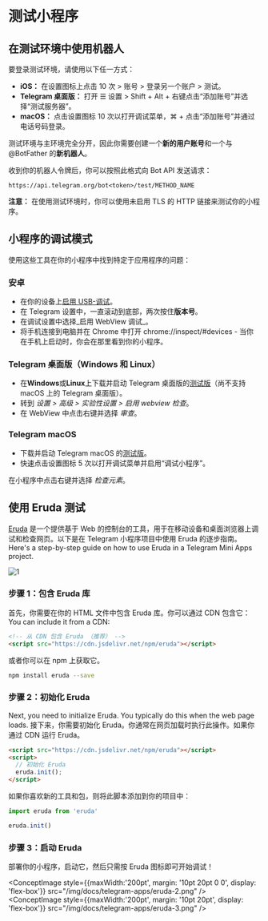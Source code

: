 
# 测试小程序

## 在测试环境中使用机器人

要登录测试环境，请使用以下任一方式：

- **iOS：** 在设置图标上点击 10 次 > 账号 > 登录另一个账户 > 测试。
- **Telegram 桌面版：** 打开 ☰ 设置 > Shift + Alt + 右键点击“添加账号”并选择“测试服务器”。
- **macOS：** 点击设置图标 10 次以打开调试菜单，⌘ + 点击“添加账号”并通过电话号码登录。

测试环境与主环境完全分开，因此你需要创建一个**新的用户账号**和一个与 @BotFather 的**新机器人**。

收到你的机器人令牌后，你可以按照此格式向 Bot API 发送请求：

`https://api.telegram.org/bot<token>/test/METHOD_NAME`

**注意：** 在使用测试环境时，你可以使用未启用 TLS 的 HTTP 链接来测试你的小程序。

## 小程序的调试模式

使用这些工具在你的小程序中找到特定于应用程序的问题：

### 安卓

- 在你的设备上[启用 USB-调试](https://developer.chrome.com/docs/devtools/remote-debugging/)。
- 在 Telegram 设置中，一直滚动到底部，两次按住**版本号**。
- 在调试设置中选择_启用 WebView 调试_。
- 将手机连接到电脑并在 Chrome 中打开 chrome://inspect/#devices - 当你在手机上启动时，你会在那里看到你的小程序。

### Telegram 桌面版（Windows 和 Linux）

- 在**Windows**或**Linux**上下载并启动 Telegram 桌面版的[测试版](https://desktop.telegram.org/changelog#beta-version)（尚不支持 macOS 上的 Telegram 桌面版）。
- 转到 _设置 > 高级 > 实验性设置 > 启用 webview 检查_。
- 在 WebView 中点击右键并选择 _审查_。

### Telegram macOS

- 下载并启动 Telegram macOS 的[测试版](https://telegram.org/dl/macos/beta)。
- 快速点击设置图标 5 次以打开调试菜单并启用“调试小程序”。

在小程序中点击右键并选择 _检查元素_。

## 使用 Eruda 测试

[Eruda](https://github.com/liriliri/eruda) 是一个提供基于 Web 的控制台的工具，用于在移动设备和桌面浏览器上调试和检查网页。以下是在 Telegram 小程序项目中使用 Eruda 的逐步指南。 Here's a step-by-step guide on how to use Eruda in a Telegram Mini Apps project.

![1](/img/docs/telegram-apps/eruda-1.png)

### 步骤 1：包含 Eruda 库

首先，你需要在你的 HTML 文件中包含 Eruda 库。你可以通过 CDN 包含它： You can include it from a CDN:

```html
<!-- 从 CDN 包含 Eruda （推荐） -->
<script src="https://cdn.jsdelivr.net/npm/eruda"></script>
```

或者你可以在 npm 上获取它。

```bash npm2yarn
npm install eruda --save
```

### 步骤 2：初始化 Eruda

Next, you need to initialize Eruda. You typically do this when the web page loads. 接下来，你需要初始化 Eruda。你通常在网页加载时执行此操作。如果你通过 CDN 运行 Eruda。

```html
<script src="https://cdn.jsdelivr.net/npm/eruda"></script>
<script>
  // 初始化 Eruda
  eruda.init();
</script>

```

如果你喜欢新的工具和包，则将此脚本添加到你的项目中：

```jsx
import eruda from 'eruda'

eruda.init()
```

### 步骤 3：启动 Eruda

部署你的小程序，启动它，然后只需按 Eruda 图标即可开始调试！

<ConceptImage style={{maxWidth:'200pt', margin: '10pt 20pt 0 0', display: 'flex-box'}} src="/img/docs/telegram-apps/eruda-2.png" />
<ConceptImage style={{maxWidth:'200pt', margin: '10pt 20pt', display: 'flex-box'}}  src="/img/docs/telegram-apps/eruda-3.png" />
